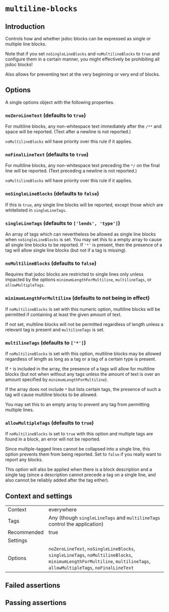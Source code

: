 # `multiline-blocks`

## Introduction

Controls how and whether jsdoc blocks can be expressed as single or multiple
line blocks.

Note that if you set `noSingleLineBlocks` and `noMultilineBlocks` to `true`
and configure them in a certain manner, you might effectively be prohibiting
all jsdoc blocks!

Also allows for preventing text at the very beginning or very end of blocks.

## Options

A single options object with the following properties.

### `noZeroLineText` (defaults to `true`)

For multiline blocks, any non-whitespace text immediately after the `/**` and
space will be reported. (Text after a newline is not reported.)

`noMultilineBlocks` will have priority over this rule if it applies.

### `noFinalLineText` (defaults to `true`)

For multiline blocks, any non-whitespace text preceding the `*/` on the final
line will be reported. (Text preceding a newline is not reported.)

`noMultilineBlocks` will have priority over this rule if it applies.

### `noSingleLineBlocks` (defaults to `false`)

If this is `true`, any single line blocks will be reported, except those which
are whitelisted in `singleLineTags`.

### `singleLineTags` (defaults to `['lends', 'type']`)

An array of tags which can nevertheless be allowed as single line blocks when
`noSingleLineBlocks` is set.  You may set this to a empty array to
cause all single line blocks to be reported. If `'*'` is present, then
the presence of a tag will allow single line blocks (but not if a tag is
missing).

### `noMultilineBlocks` (defaults to `false`)

Requires that jsdoc blocks are restricted to single lines only unless impacted
by the options `minimumLengthForMultiline`, `multilineTags`, or
`allowMultipleTags`.

### `minimumLengthForMultiline` (defaults to not being in effect)

If `noMultilineBlocks` is set with this numeric option, multiline blocks will
be permitted if containing at least the given amount of text.

If not set, multiline blocks will not be permitted regardless of length unless
a relevant tag is present and `multilineTags` is set.

### `multilineTags` (defaults to `['*']`)

If `noMultilineBlocks` is set with this option, multiline blocks may be allowed
regardless of length as long as a tag or a tag of a certain type is present.

If `*` is included in the array, the presence of a tags will allow for
multiline blocks (but not when without any tags unless the amount of text is
over an amount specified by `minimumLengthForMultiline`).

If the array does not include `*` but lists certain tags, the presence of
such a tag will cause multiline blocks to be allowed.

You may set this to an empty array to prevent any tag from permitting multiple
lines.

### `allowMultipleTags` (defaults to `true`)

If `noMultilineBlocks` is set to `true` with this option and multiple tags are
found in a block, an error will not be reported.

Since multiple-tagged lines cannot be collapsed into a single line, this option
prevents them from being reported. Set to `false` if you really want to report
any blocks.

This option will also be applied when there is a block description and a single
tag (since a description cannot precede a tag on a single line, and also
cannot be reliably added after the tag either).

## Context and settings

|||
|---|---|
|Context|everywhere|
|Tags|Any (though `singleLineTags` and `multilineTags` control the application)|
|Recommended|true|
|Settings||
|Options|`noZeroLineText`, `noSingleLineBlocks`, `singleLineTags`, `noMultilineBlocks`, `minimumLengthForMultiline`, `multilineTags`, `allowMultipleTags`, `noFinalLineText`|


## Failed assertions

<Assertions rule="multilineBlocks" />

## Passing assertions

<Assertions rule="multilineBlocks" passing />
